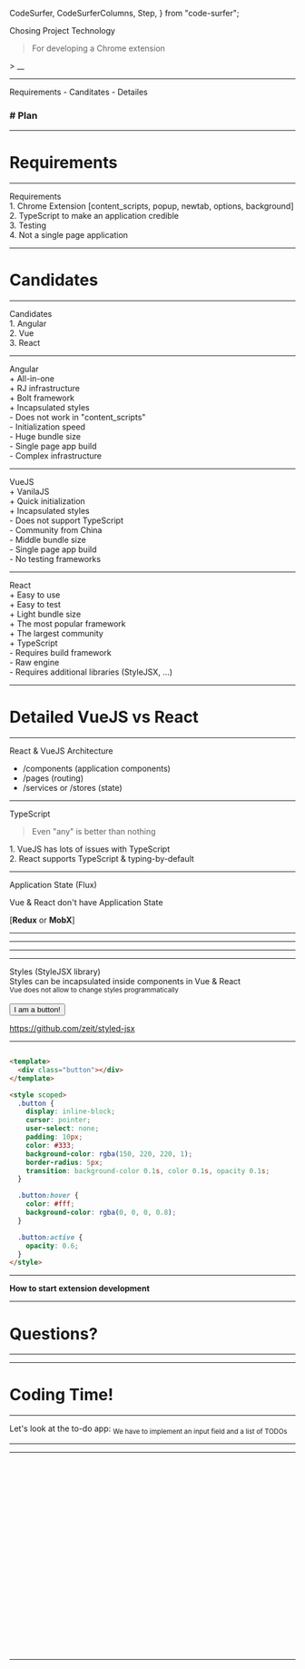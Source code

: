   CodeSurfer,
  CodeSurferColumns,
  Step,
} from "code-surfer";



<Layout fade particles logo align="left">

<VeryBigBadge>
  Chosing Project Technology
</VeryBigBadge>

> For developing a Chrome extension

<Formula>> __</Formula>

</Layout>

---

<Layout fade particles logo>

<BigBadge>
  Requirements - Canditates - Detailes
</BigBadge>

<h3>
  # Plan
</h3>

</Layout>

---

<Layout fade particles logo>

# Requirements

</Layout>

---

<Layout fade particles logo>

<Panel>
  Requirements
</Panel>

<div style={{display: 'flex', fontSize: "90%", flexDirection: 'column', textAlign: 'left', width: "100%", justifyContent: "center"}}>
  <div style={{fontWeight: 800}}>
    1. Chrome Extension [content_scripts, popup, newtab, options, background]
  </div>
  <div style={{fontWeight: 800, marginTop: "20px"}}>
    2. TypeScript to make an application credible
  </div>
  <div style={{fontWeight: 800, marginTop: "20px"}}>
    3. Testing
  </div>
  <div style={{fontWeight: 800, marginTop: "20px"}}>
    4. Not a single page application
  </div>
</div>

</Layout>

---

<Layout fade particles logo>

# Candidates

</Layout>

---

<Layout fade particles logo>

<Panel>
  Candidates
</Panel>

<div style={{display: 'flex', fontSize: "90%", flexDirection: 'column', textAlign: 'left', width: "100%", justifyContent: "center"}}>
  <div style={{fontWeight: 800}}>
    1. Angular
  </div>
  <div style={{fontWeight: 800, marginTop: "20px"}}>
    2. Vue
  </div>
  <div style={{fontWeight: 800, marginTop: "20px"}}>
    3. React
  </div>
</div>

</Layout>

---

<Layout fade particles logo>

<Panel>
  Angular
</Panel>

<div style={{display: 'flex', fontSize: "90%", flexDirection: 'column', textAlign: 'left', width: "100%", justifyContent: "center"}}>
  <div style={{}}>
    <BigPanel color="#2ECC71">
      + All-in-one<br/>
      + RJ infrastructure<br/>
      + Bolt framework<br/>
      + Incapsulated styles
    </BigPanel>
  </div>
  <div style={{marginTop: "20px"}}>
    <BigPanel>
      - Does not work in "content_scripts"<br/>
      - Initialization speed<br/>
      - Huge bundle size<br/>
      - Single page app build<br/>
      - Complex infrastructure
    </BigPanel>
  </div>
</div>

</Layout>

---

<Layout fade particles logo>

<Panel>
  VueJS
</Panel>

<div style={{display: 'flex', fontSize: "90%", flexDirection: 'column', textAlign: 'left', width: "100%", justifyContent: "center"}}>
  <div style={{}}>
    <BigPanel color="#2ECC71">
      + VanilaJS<br/>
      + Quick initialization<br/>
      + Incapsulated styles
    </BigPanel>
  </div>
  <div style={{marginTop: "20px"}}>
    <BigPanel>
      - Does not support TypeScript<br/>
      - Community from China<br/>
      - Middle bundle size<br/>
      - Single page app build<br/>
      - No testing frameworks
    </BigPanel>
  </div>
</div>

</Layout>

---

<Layout fade particles logo>

<Panel>
  React
</Panel>

<div style={{display: 'flex', fontSize: "90%", flexDirection: 'column', textAlign: 'left', width: "100%", justifyContent: "center"}}>
  <div style={{}}>
    <BigPanel color="#2ECC71">
      + Easy to use<br/>
      + Easy to test<br/>
      + Light bundle size<br/>
      + The most popular framework<br/>
      + The largest community<br/>
      + TypeScript
    </BigPanel>
  </div>
  <div style={{marginTop: "20px"}}>
    <BigPanel>
      - Requires build framework<br/>
      - Raw engine<br/>
      - Requires additional libraries (StyleJSX, ...)
    </BigPanel>
  </div>
</div>

</Layout>

---

<Layout fade particles logo>

# Detailed VueJS vs React

</Layout>

---

<Layout fade particles logo align="left">

<Panel>
  React & VueJS Architecture
</Panel>

- /components (application components)
- /pages (routing)
- /services or /stores (state)

</Layout>

---

<Layout fade particles logo>

<Panel>
  TypeScript
</Panel>

> Even "any" is better than nothing

<div style={{fontSize: "65%", marginTop: "20px", textAlign: "left"}}>
  1. VueJS has lots of issues with TypeScript<br/>
  2. React supports TypeScript & typing-by-default
</div>

</Layout>

---

<Layout fade particles logo>

<Panel>
  Application State (Flux)
</Panel>

Vue & React don't have Application State

[**Redux** or **MobX**]

</Layout>

---

<Layout fade particles logo>

<EffectImage src="trendings.png" title="USA Trendings"/>

</Layout>

---

<Layout fade particles logo>

<EffectImage src="trendings-world.png" title="Global Trendings"/>

</Layout>

---

<Layout fade particles logo>

<EffectImage src="size-compare.png" title="Bundle size"/>

</Layout>

---

<Layout fade particles logo>

<Panel>
  Styles (StyleJSX library)
</Panel>

<div>
  Styles can be incapsulated inside components in Vue & React
  <br/>
  <sub>Vue does not allow to change styles programmatically</sub>
  <br/>
  <br/>
  <Button>I am a button!</Button>
</div>

https://github.com/zeit/styled-jsx

</Layout>

---

<Layout fade logo width="100vw" align="left">

<CodeSurferColumns>

  <Step>

  ```jsx subtitle="React" file=./examples/style/button.tsx
  ```

  ```html subtitle="VueJS"
  <template>
    <div class="button"></div>
  </template>

  <style scoped>
    .button {
      display: inline-block;
      cursor: pointer;
      user-select: none;
      padding: 10px;
      color: #333;
      background-color: rgba(150, 220, 220, 1);
      border-radius: 5px;
      transition: background-color 0.1s, color 0.1s, opacity 0.1s;
    }

    .button:hover {
      color: #fff;
      background-color: rgba(0, 0, 0, 0.8);
    }

    .button:active {
      opacity: 0.6;
    }
  </style>
  ```

  </Step>

</CodeSurferColumns>

</Layout>

---

<Layout fade particles logo>

**How to start extension development**

<div>
  <Terminal
    height={500}
    lines={[
      {
        'text': 'npm install -g gatsby-cli',
        'cmd': true,
      },
      loadingSpinner({
        onLoading: 'Installing...',
        onLoad: 'Gatsby has been installed!',
        }),
      {
        'text': 'gatsby new todo-app https://github.com/makamekm/gatsby-starter-typescript-ioc-mobx-chrome-extension',
        'cmd': true,
      },
      loadingSpinner({
        onLoading: 'Initializing...',
        onLoad: 'Your app has been initialized!',
      }),
      {
        'text': 'cd todo-app',
        'cmd': true,
      },
      {
        'text': 'npm run start',
        'cmd': true,
      },
      loadingSpinner({
        onLoading: 'Compiling...',
        onLoad: 'Your app is ready at http://localhost:8000/',
      }),
      {
        'text': '',
      },
      {
        'text': '~~~ You are ready to go! ~~~',
      },
    ]}
    interval={20}
  />
</div>

</Layout>

---

<Layout fade particles logo>

# Questions?

</Layout>

---

<Layout fade particles logo>

<EffectImage src="yoda.jpg" title="Thank you!"/>

</Layout>

---

<Layout fade particles logo>

# Coding Time!

</Layout>

---

<Layout fade particles logo width="100vw">

<div>
  <Badge>Let's look at the to-do app:</Badge>
  <sub>We have to implement an input field and a list of TODOs</sub>

  <div style={{marginTop: "50px"}}>
    <TodoAppLayout>
      <TodoAppPage/>
    </TodoAppLayout>
  </div>
</div>

</Layout>

---

<Layout fade particles logo>

<EffectImage src="structure.png" title="Project structure"/>

</Layout>

---

<Layout fade logo width="100vw" align="left">

<CodeSurfer>

  ```tsx 6 subtitle="Register Service" file=./examples/todo/libs/root.services.dict.ts
  ```

  ```tsx 6[93:103] subtitle="Register TODO Service" file=./examples/todo/libs/root.services.dict.ts
  ```

  ```tsx subtitle="TODO Service" file=./examples/todo/services/todo.service.ts
  ```

  ```tsx 7:11 subtitle="TODO Service [Todo interface]" file=./examples/todo/services/todo.service.ts
  ```

  ```tsx 14:20 subtitle="TODO Service [Observable]" file=./examples/todo/services/todo.service.ts
  ```

  ```tsx 24:47 subtitle="TODO Service [useHook Constructor]" file=./examples/todo/services/todo.service.ts
  ```

  ```tsx 22,25:26 subtitle="TODO Service [Injection]" file=./examples/todo/services/todo.service.ts
  ```

  ```tsx 49:51 subtitle="TODO Service [Computed]" file=./examples/todo/services/todo.service.ts
  ```

  ```tsx 57:65 subtitle="TODO Service [Add todo - Action]" file=./examples/todo/services/todo.service.ts
  ```

  ```tsx 67:72 subtitle="TODO Service [Toggle todo - Action]" file=./examples/todo/services/todo.service.ts
  ```

  ```tsx 74:78 subtitle="TODO Service [Remove todo - Action]" file=./examples/todo/services/todo.service.ts
  ```

  ```tsx subtitle="Index Page" file=./examples/todo/pages/index.tsx
  ```

  ```tsx subtitle="Todo Component" file=./examples/todo/components/todo-root.tsx
  ```

  ```tsx 9:11 subtitle="Todo Component" file=./examples/todo/components/todo-root.tsx
  ```

  ```tsx 7:26 subtitle="Input" file=./examples/todo/components/input.tsx
  ```

  ```tsx 7 subtitle="Input [Injecting]" file=./examples/todo/components/input.tsx
  ```

  ```tsx 8:10,24[19:30] subtitle="Input [OnChange]" file=./examples/todo/components/input.tsx
  ```

  ```tsx 11:16,25[20:28] subtitle="Input [OnAdd]" file=./examples/todo/components/input.tsx
  ```

  ```tsx 26 subtitle="Input [Value]" file=./examples/todo/components/input.tsx
  ```

  ```tsx 6,9:14,18:24 subtitle="List" file=./examples/todo/components/list.tsx
  ```

  ```tsx 9:15,19:25 subtitle="Item" file=./examples/todo/components/todo.tsx
  ```

  ```tsx 9:15 subtitle="Item [Hooks]" file=./examples/todo/components/todo.tsx
  ```

  ```tsx 19:25 subtitle="Item [Render]" file=./examples/todo/components/todo.tsx
  ```

  ```tsx 155 subtitle="Item [memo, observe]" file=./examples/todo/components/todo.tsx
  ```

  ```tsx 11:13 subtitle="Footer" file=./examples/todo/components/footer.tsx
  ```

</CodeSurfer>

</Layout>

---

<Layout fade particles logo width="100vw">

<div style={{minWidth: "600px"}}>
  <TodoAppLayout>
    <TodoAppPage/>
  </TodoAppLayout>
</div>

</Layout>
